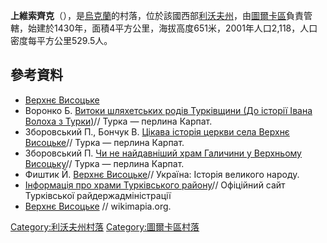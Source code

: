{{coord|48|57|7|N|23|4|16|E|scale:30000|display=title}}

'''上維索齊克'''（{{lang-uk|Верхнє Висоцьке}}），是[[烏克蘭|烏克蘭]]的村落，位於該國西部[[利沃夫州|利沃夫州]]，由[[圖爾卡區|圖爾卡區]]負責管轄，始建於1430年，面積4平方公里，海拔高度651米，2001年人口2,118，人口密度每平方公里529.5人。

==參考資料==
* [http://gska2.rada.gov.ua/pls/z7502/A005?rdat1=27.05.2008&rf7571=21400 Верхнє Висоцьке]{{dead link|date=2017年11月 |bot=InternetArchiveBot |fix-attempted=yes }}
* Воронко Б. [http://turka.at.ua/publ/6-1-0-603#.UbVnVr3cgXd Витоки шляхетських родів Турківщини (До історії Івана Волоха з Турки)]{{Wayback|url=http://turka.at.ua/publ/6-1-0-603#.UbVnVr3cgXd |date=20150128113005 }}// Турка — перлина Карпат.
* Зборовський П., Бончук В. [https://web.archive.org/web/20131208100407/http://turka-ua.net/publ/1-1-0-329#.UYe6Ab3cgXc#scrollTop=0 Цікава історія церкви села Верхнє Висоцьке]// Турка — перлина Карпат.
* Зборовський П. [http://turka-ua.net/publ/1-1-0-22%C2%A0 Чи не найдавніший храм Галичини у Верхньому Висоцьку]{{Dead link|date=2019年10月 |bot=InternetArchiveBot |fix-attempted=yes }}// Турка — перлина Карпат.
* Фиштик Й. [https://archive.is/20150123140548/http://www.litopys.com.ua/community/stor-ya-s-l-ukra-ni/Verhn%D1%94_Visocke/?sphrase_id=55920 Верхнє Висоцьке]// Україна: Історія великого народу.
* [http://turka-rda.gov.ua/turkivschyna-turystychna/1284-2/ Інформація про храми Турківського району]{{Wayback|url=http://turka-rda.gov.ua/turkivschyna-turystychna/1284-2/ |date=20161006031122 }}// Офіційний сайт Турківської райдержадміністрації
* [http://wikimapia.org/23349741/uk/Верхнє-Висоцьке Верхнє Висоцьке]{{Wayback|url=http://wikimapia.org/23349741/uk/%D0%92%D0%B5%D1%80%D1%85%D0%BD%D1%94-%D0%92%D0%B8%D1%81%D0%BE%D1%86%D1%8C%D0%BA%D0%B5 |date=20181006231941 }} // wikimapia.org.

{{DEFAULTSORT:Верхнє Висоцьке}}
[[Category:利沃夫州村落|Category:利沃夫州村落]]
[[Category:圖爾卡區村落|Category:圖爾卡區村落]]


{{Lviv-geo-stub}}